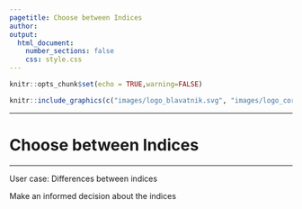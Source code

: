```yaml
---
pagetitle: Choose between Indices
author: 
output: 
  html_document:
    number_sections: false
    css: style.css
---
```


```r
knitr::opts_chunk$set(echo = TRUE,warning=FALSE)

```

\renewcommand{\topfraction}{.85}
\renewcommand{\bottomfraction}{.7}
\renewcommand{\textfraction}{.15}
\renewcommand{\floatpagefraction}{.66}


```r
knitr::include_graphics(c("images/logo_blavatnik.svg", "images/logo_coronanet.png", "images/logo_hfp.png"))
``` 

***
# Choose between Indices
***


User case: Differences between indices

Make an informed decision about the indices